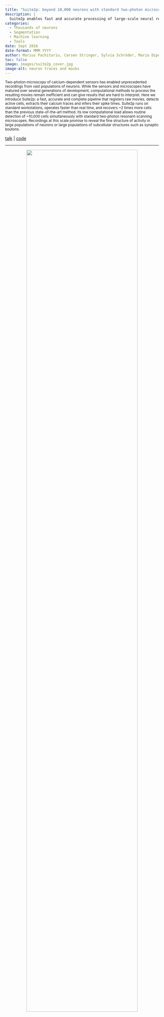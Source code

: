 ---
title: "Suite2p: beyond 10,000 neurons with standard two-photon microscopy"
description: |
  Suite2p enables fast and accurate processing of large-scale neural recordings.
categories:
  - Thousands of neurons
  - Segmentation
  - Machine learning
  - Tools
date: Sept 2016
date-format: MMM YYYY
author: Marius Pachitariu, Carsen Stringer, Sylvia Schröder, Mario Dipoppa, L. Federico Rossi, Matteo Carandini, Kenneth D. Harris
toc: false
image: images/suite2p_cover.jpg
image-alt: neuron traces and masks
---

<p style="font-size: smaller">Two-photon microscopy of calcium-dependent sensors has enabled unprecedented recordings from vast populations of neurons. While the sensors and microscopes have matured over several generations of development, computational methods to process the resulting movies remain inefficient and can give results that are hard to interpret. Here we introduce Suite2p: a fast, accurate and complete pipeline that registers raw movies, detects active cells, extracts their calcium traces and infers their spike times. Suite2p runs on standard workstations, operates faster than real time, and recovers ~2 times more cells than the previous state-of-the-art method. Its low computational load allows routine detection of ~10,000 cells simultaneously with standard two-photon resonant-scanning microscopes. Recordings at this scale promise to reveal the fine structure of activity in large populations of neurons or large populations of subcellular structures such as synaptic boutons.</p>

<a href="https://www.youtube.com/watch?v=L0cX6V2wFUU">talk</a> |
<a href="https://github.com/MouseLand/suite2p">code</a>

<hr>

<center><img src="http://www.gatsby.ucl.ac.uk/~cstringer/multiselect.gif" width="85%"></img></center>

<br>


